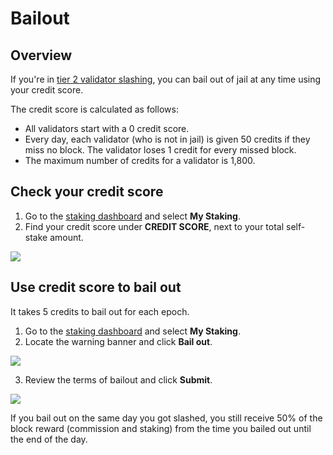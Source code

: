 
# Bailout

## Overview

If you're in [tier 2 validator slashing](slashing.mdx), you can bail out
of jail at any time using your credit score.

The credit score is calculated as follows:
* All validators start with a 0 credit score.
* Every day, each validator (who is not in jail) is given 50 credits
if they miss no block. The validator loses 1 credit for every missed block.
* The maximum number of credits for a validator is 1,800.

## Check your credit score

1. Go to the [staking dashboard](https://saigon-staking.roninchain.com/)
and select **My Staking**. 
2. Find your credit score under **CREDIT SCORE**, next to your total
self-stake amount.

<img src={creditScore} width={1280} />

## Use credit score to bail out

It takes 5 credits to bail out for each epoch.

1. Go to the [staking dashboard](https://saigon-staking.roninchain.com/)
and select **My Staking**.
2. Locate the warning banner and click **Bail out**.

<img src={stepOne} width={1224} />

3. Review the terms of bailout and click **Submit**.

<img src={stepTwo} width={361} />

If you bail out on the same day you got slashed, you still receive 50%
of the block reward (commission and staking) from the time you bailed
out until the end of the day.
